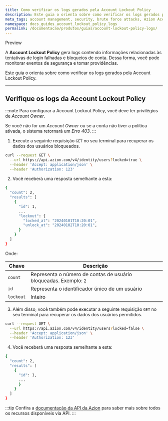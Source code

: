 ```yaml
---
title: Como verificar os logs gerados pela Account Lockout Policy
description: Este guia o orienta sobre como verificar os logs gerados pela Account Lockout Policy.
meta_tags: account management, security, brute force attacks, Azion Account Lockout Policy, política de bloqueio de conta
namespace: docs_guides_account_lockout_policy_logs
permalink: /documentacao/produtos/guias/account-lockout-policy-logs/
---
```



<Tag severity="info" client:only="vue">Preview</Tag>

A **Account Lockout Policy** gera logs contendo informações relacionadas às tentativas de login falhadas e bloqueios de conta. Dessa forma, você pode monitorar eventos de segurança e tomar providências.

Este guia o orienta sobre como verificar os logs gerados pela Account Lockout Policy.

<LinkButton link="/pt-br/documentacao/produtos/gestao-de-contas/account-lockout-policy/" label="Saiba mais sobre Account Lockout Policy" severity="secondary" target="_blank" />

---

## Verifique os logs da Account Lockout Policy

:::note
Para configurar a Account Lockout Policy, você deve ter privilégios de *Account Owner*.

Se você não for um *Account Owner* ou se a conta não tiver a política ativada, o sistema retornará um *Erro 403*.
:::

1. Execute a seguinte requisição `GET` no seu terminal para recuperar os dados dos usuários bloqueados.

```bash
curl --request GET \
  --url https://api.azion.com/v4/identity/users?locked=true \
  --header 'Accept: application/json' \
  --header 'Authorization: 123'
```

2. Você receberá uma resposta semelhante a esta:

```bash
{
  "count": 2,
  "results": [
    {
      "id": 1,
      ...
      "lockout": {
        "locked_at": "20240101T10:20:01",
        "unlock_at": "20240102T10:20:01",
      }
    }
  ]
}
```

Onde:

| Chave | Descrição |
| ----------- | ----------- |
| `count` | Representa o número de contas de usuário bloqueadas. Exemplo: `2` |
| `id` | Representa o identificador único de um usuário |
| `lockout` | Inteiro | Representa o período durante o qual a conta do usuário ficará bloqueada, com `locked_at` sendo o timestamp para o início e `unlock_at` indicando quando o bloqueio terminará |

3. Além disso, você também pode executar a seguinte requisição `GET` no seu terminal para recuperar os dados dos usuários permitidos.

```bash
curl --request GET \
  --url https://api.azion.com/v4/identity/users?locked=false \
  --header 'Accept: application/json' \
  --header 'Authorization: 123'
```

4. Você receberá uma resposta semelhante a esta:

```bash
{
  "count": 2,
  "results": [
    {
      "id": 1,
      ...
      }
    }
  ]
}
```

:::tip
Confira a [documentação da API da Azion](https://api.azion.com/) para saber mais sobre todos os recursos disponíveis via API.
:::
